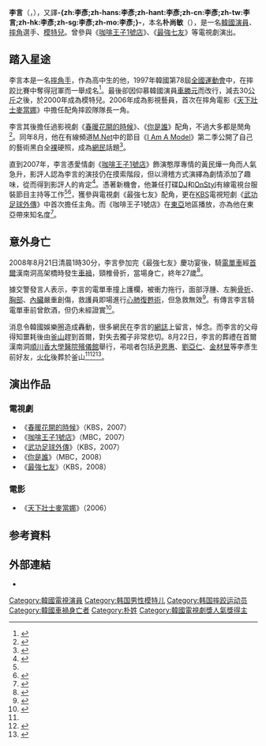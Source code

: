 {{noteTA
|T=zh-hans:李言; zh-tw:李彥 (藝人);zh-hk:李言
|1=zh-hans:李言; zh-tw:李彥;zh-hk:李言
}}
{{Otheruses
|subject=名為'''-{zh:李彥;zh-hans:李彥;zh-hant:李彥;zh-cn:李彥;zh-tw:李彥;zh-hk:李彥;zh-sg:李彥;zh-mo:李彥;}-'''的藝人
|other=使用这個名字的其他人物
|李彥|-{zh:李彥;zh-hans:李彥;zh-hant:李彥;zh-cn:李彥;zh-tw:李彥;zh-hk:李彥;zh-sg:李彥;zh-mo:李彥;}-
}}
{{Infobox entertainer
| name = 李言
| type = 男艺人
| foreignname = 이언
| fnamelang = ko
| image = Lee Eon.jpg
| imagesize = 250px
| caption = 李言
| nationality  = {{KOR}}
| birthname = 朴尚敏（{{lang|ko|박상민}}）
| birthdate = {{birth_date|1981|2|5}}
| location = {{KOR}}[[釜山廣域市|釜山廣域市]]
| deathdate = {{death date _and_age|2008|8|21|1981|2|5}}
| deathplace = {{KOR}}[[首爾特別市|首爾特別市]][[龍山區_(首爾特別市)|龍山區]]漢南洞
| othername =
| yearsactive = 
| homepage = 
| spouse = 
| IMDb = 3857053
}}
{{Koreanname|
hangul=이언|
hanja=李言|
rr=Lee Eon|
mr=Yi Ŏn
}}
'''李言'''（{{lang-ko|'''이언'''}}，{{bd|1981年|2月5日|2008年|8月21日|catIdx=Lee}}），又譯'''-{zh:李彥;zh-hans:李彥;zh-hant:李彥;zh-cn:李彥;zh-tw:李言;zh-hk:李彥;zh-sg:李彥;zh-mo:李彥;}-'''，本名'''朴尚敏'''（{{lang|ko|박상민}}），是一名[[韓國|韓國]][[演員|演員]]、[[摔角|摔角]]選手、[[模特兒|模特兒]]。曾參與《[[咖啡王子1號店|咖啡王子1號店]]》、《[[最強七友|最強七友]]》等電視劇演出。

==踏入星途==

李言本是一名[[摔角手|摔角手]]，作為高中生的他，1997年韓國第78屆[[韓國全國運動會|全國運動會]]中，在摔跤比賽中奪得冠軍而一舉成名<ref name="从摔跤选手当模特再成演员 李言何许人也">{{cite news|url = http://gb.cri.cn/18991/2008/08/21/113s2205201.htm|title = 从摔跤选手当模特再成演员 李言何许人也|publisher = Edaily SPN|date = 2008年8月21日|accessdate = 2008年8月22日|archive-date = 2016年3月4日|archive-url = https://web.archive.org/web/20160304203429/http://gb.cri.cn/18991/2008/08/21/113s2205201.htm|dead-url = no}}</ref>。最後卻因仰慕韓國演員[[車勝元|車勝元]]而改行，減去30[[公斤|公斤]]之後，於2000年成為模特兒。2006年成為影視藝員，首次在摔角電影《[[天下壯士麥當娜|天下壯士麥當娜]]》中擔任配角摔跤隊隊長一角。

李言其後擔任過影視劇《[[春暖花開的時候|春暖花開的時候]]》、《[[你是誰_(2008年電視劇)|你是誰]]》配角，不過大多都是閒角<ref name="摔角手減磅闖天橋">{{cite news |url = |title = 摔角手減磅闖天橋|publisher = 蘋果日報|date = 2008年8月22日}}</ref>。同年8月，他在有線頻道[[M.Net|M.Net]]中的節目《[[I_Am_A_Model|I Am A Model]]》第二季公開了自己的藝術黑白全[[裸|裸]]硬照，成為[[網民|網民]]話題<ref name="“咖啡王子”李言全裸照网上再引话题">{{cite news|url =http://www.022net.com/2007/8-24/427242342918985.html|title =“咖啡王子”李言全裸照网上再引话题|publisher =中国娱乐网|date =2007年8月24日|deadurl =yes|archiveurl =https://web.archive.org/web/20080914203138/http://www.022net.com/2007/8-24/427242342918985.html|archivedate =2008年9月14日|accessdate =2008年8月22日}}</ref>。

直到2007年，李言憑愛情劇《[[咖啡王子1號店|咖啡王子1號店]]》飾演憨厚專情的黃民燁一角而人氣急升，影評人認為李言的演技仍在摸索階段，但以滑稽方式演繹為劇情添加了趣味，從而得到影評人的肯定<ref>{{cite news |url = http://ent.big5.enorth.com.cn/system/2008/08/21/003648879.shtml |title = 『咖啡王子』熒幕大熱 細數劇中模特出身的配角 |publisher = 北方網 |date = 2008年8月21日 |accessdate = 2008年8月22日 |archive-date = 2016年3月4日 |archive-url = https://web.archive.org/web/20160304094316/http://ent.big5.enorth.com.cn/system/2008/08/21/003648879.shtml |dead-url = no }}</ref>。憑著新機會，他兼任打碟[[DJ|DJ]]和[[OnStyl|OnStyl]]有線電視台服裝節目主持等工作<ref name="摔角手減磅闖天橋"/><ref name="李言死於頸椎骨折 生前主持節目有望播出">{{cite news |url = http://news.sina.com/sinacn/504-104-103-107/2008-08-20/2200584115.html |title = 李言死於頸椎骨折 生前主持節目有望播出 |publisher = 北京新浪網 |date = 2008年8月21日 |accessdate = 2008-08-22 |archive-date = 2016-10-21 |archive-url = https://web.archive.org/web/20161021142153/http://news.sina.com/sinacn/504-104-103-107/2008-08-20/2200584115.html |dead-url = no }}</ref>，獲參與電視劇《最強七友》配角，更在[[KBS|KBS]]電視短劇《[[武功足球外傳|武功足球外傳]]》中首次擔任主角。而《咖啡王子1號店》在[[東亞|東亞]]地區播放，亦為他在東亞帶來知名度<ref name="慶功宴變最後晚餐 咖啡王子李言撞車亡">{{cite news |url = |title = 慶功宴變最後晚餐 咖啡王子李言撞車亡|publisher = 蘋果日報|date = 2008年8月22日}}</ref>。

==意外身亡==
2008年8月21日清晨1時30分，李言參加完《最強七友》慶功宴後，騎[[電單車|電單車]]經[[首爾|首爾]]漢南洞高架橋時發生[[車禍|車禍]]，頸椎骨折，當場身亡，終年27歲<ref>{{cite news|url = http://udn.com/NEWS/ENTERTAINMENT/ENT5/4483938.shtml|title = 「咖啡王子」憨厚男 李言車禍身亡|publisher = 聯合報|date = 2008年8月22日|accessdate = 2008年8月21日|archive-date = 2008年9月13日|archive-url = https://web.archive.org/web/20080913032631/http://udn.com/NEWS/ENTERTAINMENT/ENT5/4483938.shtml|dead-url = no}}</ref>。

據交警發言人表示，李言的電單車撞上護欄，被衝力拖行，面部浮腫、左腕[[骨折|骨折]]、[[胸部|胸部]]、[[內臟|內臟]]嚴重創傷，救護員即場進行[[心肺復甦術|心肺復甦術]]，但急救無效<ref name="韓星車禍身亡 全身重創或被拖很遠">{{cite news |url = http://news.wenweipo.com/2008/08/22/IN0808220012.htm|title = 韓星車禍身亡 全身重創或被拖很遠|publisher = 文匯報|date = 2008年8月22日}}</ref>。有傳言李言騎電單車前曾飲酒，但仍未經證實<ref name="『咖啡王子』李言遇車禍身亡">{{cite news|url =http://news.sina.com.tw/article/20080822/740192.html|title =『咖啡王子』李言遇車禍身亡|publisher =北京新浪網|date =2008年8月22日|deadurl =yes|archiveurl =https://web.archive.org/web/20080901154909/http://news.sina.com.tw/article/20080822/740192.html|archivedate =2008年9月1日|accessdate =2008年8月22日}}</ref>。

消息令韓國娛樂圈造成轟動，很多網民在李言的[[網誌|網誌]]上留言，悼念。而李言的父母得知噩耗後由[[釜山|釜山]]趕到首爾，對失去獨子非常悲切。8月22日，李言的葬禮在首爾漢南洞[[順川香大學醫院|順川香大學醫院]][[殯儀館|殯儀館]]舉行，弔唁者包括[[尹恩惠|尹恩惠]]、[[劉亞仁|劉亞仁]]、[[金材昱|金材昱]]等李彥生前好友，[[火化|火化]]後葬於釜山<ref name="『咖啡王子』李言遇車禍身亡"/><ref name="《咖啡王子1號店》帥店員李言遭遇車禍身亡">{{cite news |url = http://gb.cri.cn/19064/2008/08/21/108s2204456.htm |title = 《咖啡王子1號店》帥店員李言遭遇車禍身亡 |publisher = 國際線上 |date = 2008年8月22日 |accessdate = 2011年12月3日 |archive-date = 2016年12月14日 |archive-url = https://web.archive.org/web/20161214090808/http://gb.cri.cn/19064/2008/08/21/108s2204456.htm |dead-url = no }}</ref><ref name="李言身亡尹恩惠含淚送最後一程">{{cite news |url = http://paper.wenweipo.com/2008/08/22/EN0808220014.htm |title = 李言身亡尹恩惠含淚送最後一程 |publisher = 文匯報 |date = 2008年8月22日 |accessdate = 2008年8月22日 |archive-date = 2019年9月13日 |archive-url = https://web.archive.org/web/20190913141655/http://paper.wenweipo.com/2008/08/22/EN0808220014.htm |dead-url = no }}</ref>。

==演出作品==
===電視劇===
*《[[春暖花開的時候|春暖花開的時候]]》（KBS，2007）
*《[[咖啡王子1號店|咖啡王子1號店]]》（MBC，2007）
*《[[武功足球外傳|武功足球外傳]]》（KBS，2007）
*《[[你是誰_(2008年電視劇)|你是誰]]》（MBC，2008）
*《[[最強七友|最強七友]]》（KBS，2008）

===電影===
*《[[天下壯士麥當娜|天下壯士麥當娜]]》（2006）

==参考資料==
<div class="references-small">
<references />
</div>

==外部連結 ==
*{{IMDb name|3857053}}

{{DEFAULTSORT:Lee李言}}
[[Category:韓國電視演員|Category:韓國電視演員]]
[[Category:韩国男性模特儿|Category:韩国男性模特儿]]
[[Category:韩国摔跤运动员|Category:韩国摔跤运动员]]
[[Category:韓國車禍身亡者|Category:韓國車禍身亡者]]
[[Category:朴姓|Category:朴姓]]
[[Category:韓國電視劇獎人氣獎得主|Category:韓國電視劇獎人氣獎得主]]